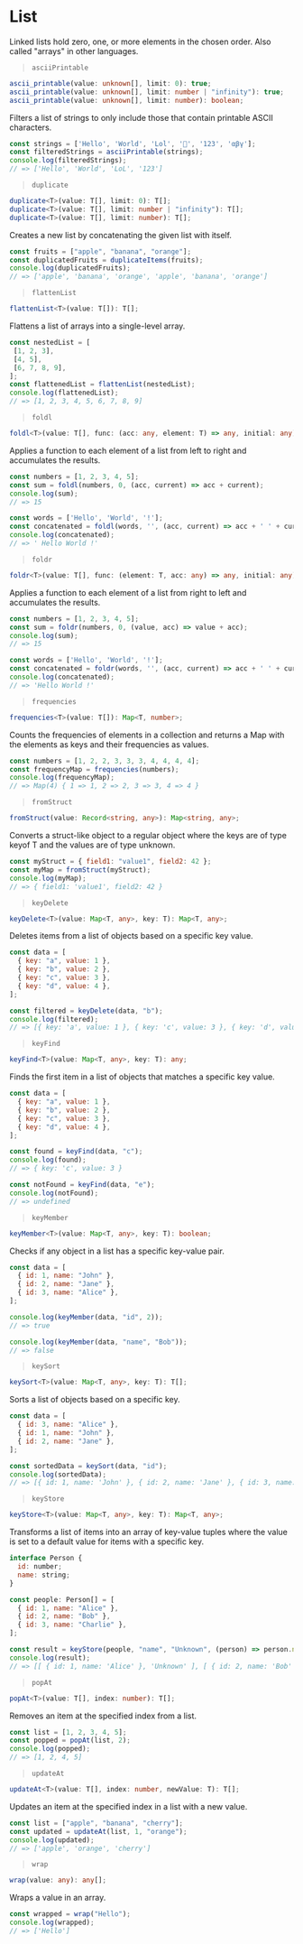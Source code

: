 # List 

Linked lists hold zero, one, or more elements in the chosen order. Also called "arrays" in other languages.

> `asciiPrintable`

```ts 
ascii_printable(value: unknown[], limit: 0): true;
ascii_printable(value: unknown[], limit: number | "infinity"): true;
ascii_printable(value: unknown[], limit: number): boolean;
```

Filters a list of strings to only include those that contain printable ASCII characters.

```js
const strings = ['Hello', 'World', 'Lol', '🚀', '123', 'αβγ'];
const filteredStrings = asciiPrintable(strings);
console.log(filteredStrings); 
// => ['Hello', 'World', 'LoL', '123']
```

> `duplicate`
    
```ts
duplicate<T>(value: T[], limit: 0): T[];
duplicate<T>(value: T[], limit: number | "infinity"): T[];
duplicate<T>(value: T[], limit: number): T[];
```

Creates a new list by concatenating the given list with itself.

```js
const fruits = ["apple", "banana", "orange"];
const duplicatedFruits = duplicateItems(fruits);
console.log(duplicatedFruits); 
// => ['apple', 'banana', 'orange', 'apple', 'banana', 'orange']
```

> `flattenList`

```ts
flattenList<T>(value: T[]): T[];
```

Flattens a list of arrays into a single-level array.

```js
const nestedList = [
 [1, 2, 3],
 [4, 5],
 [6, 7, 8, 9],
];
const flattenedList = flattenList(nestedList);
console.log(flattenedList); 
// => [1, 2, 3, 4, 5, 6, 7, 8, 9]
```

> `foldl`

```ts
foldl<T>(value: T[], func: (acc: any, element: T) => any, initial: any): any;
```

Applies a function to each element of a list from left to right and accumulates the results.

```js
const numbers = [1, 2, 3, 4, 5];
const sum = foldl(numbers, 0, (acc, current) => acc + current);
console.log(sum); 
// => 15

const words = ['Hello', 'World', '!'];
const concatenated = foldl(words, '', (acc, current) => acc + ' ' + current);
console.log(concatenated); 
// => ' Hello World !'
```

> `foldr`

```ts
foldr<T>(value: T[], func: (element: T, acc: any) => any, initial: any): any;
```

Applies a function to each element of a list from right to left and accumulates the results.

```js
const numbers = [1, 2, 3, 4, 5];
const sum = foldr(numbers, 0, (value, acc) => value + acc);
console.log(sum); 
// => 15

const words = ['Hello', 'World', '!'];
const concatenated = foldr(words, '', (acc, current) => acc + ' ' + current);
console.log(concatenated); 
// => 'Hello World !'
```

> `frequencies`

```ts
frequencies<T>(value: T[]): Map<T, number>;
```

Counts the frequencies of elements in a collection and returns a Map with the elements as keys and their frequencies as values.

```js
const numbers = [1, 2, 2, 3, 3, 3, 4, 4, 4, 4];
const frequencyMap = frequencies(numbers);
console.log(frequencyMap);
// => Map(4) { 1 => 1, 2 => 2, 3 => 3, 4 => 4 }
```

> `fromStruct`

```ts
fromStruct(value: Record<string, any>): Map<string, any>;
```

Converts a struct-like object to a regular object where the keys are of type keyof T and the values are of type unknown.

```js
const myStruct = { field1: "value1", field2: 42 };
const myMap = fromStruct(myStruct);
console.log(myMap); 
// => { field1: 'value1', field2: 42 }
```

> `keyDelete`

```ts
keyDelete<T>(value: Map<T, any>, key: T): Map<T, any>;
```

Deletes items from a list of objects based on a specific key value.

```js
const data = [
  { key: "a", value: 1 },
  { key: "b", value: 2 },
  { key: "c", value: 3 },
  { key: "d", value: 4 },
];

const filtered = keyDelete(data, "b");
console.log(filtered); 
// => [{ key: 'a', value: 1 }, { key: 'c', value: 3 }, { key: 'd', value: 4 }]
```

> `keyFind`

```ts
keyFind<T>(value: Map<T, any>, key: T): any;
```

Finds the first item in a list of objects that matches a specific key value.

```js
const data = [
  { key: "a", value: 1 },
  { key: "b", value: 2 },
  { key: "c", value: 3 },
  { key: "d", value: 4 },
];

const found = keyFind(data, "c");
console.log(found);
// => { key: 'c', value: 3 }

const notFound = keyFind(data, "e");
console.log(notFound); 
// => undefined
```

> `keyMember`

```ts
keyMember<T>(value: Map<T, any>, key: T): boolean;
```

Checks if any object in a list has a specific key-value pair.

```js
const data = [
  { id: 1, name: "John" },
  { id: 2, name: "Jane" },
  { id: 3, name: "Alice" },
];

console.log(keyMember(data, "id", 2)); 
// => true

console.log(keyMember(data, "name", "Bob")); 
// => false
```

> `keySort`

```ts
keySort<T>(value: Map<T, any>, key: T): T[];
```

Sorts a list of objects based on a specific key.

```js
const data = [
  { id: 3, name: "Alice" },
  { id: 1, name: "John" },
  { id: 2, name: "Jane" },
];

const sortedData = keySort(data, "id");
console.log(sortedData); 
// => [{ id: 1, name: 'John' }, { id: 2, name: 'Jane' }, { id: 3, name: 'Alice' }]
```

> `keyStore`

```ts
keyStore<T>(value: Map<T, any>, key: T): Map<T, any>;
```

Transforms a list of items into an array of key-value tuples where the value is set to a default value for items with a specific key.

```js
interface Person {
  id: number;
  name: string;
}

const people: Person[] = [
  { id: 1, name: "Alice" },
  { id: 2, name: "Bob" },
  { id: 3, name: "Charlie" },
];

const result = keyStore(people, "name", "Unknown", (person) => person.name);
console.log(result); 
// => [[ { id: 1, name: 'Alice' }, 'Unknown' ], [ { id: 2, name: 'Bob' }, 'Unknown' ], [ { id: 3, name: 'Charlie' }, 'Unknown' ]]
```

> `popAt`

```ts
popAt<T>(value: T[], index: number): T[];
```

Removes an item at the specified index from a list.

```js
const list = [1, 2, 3, 4, 5];
const popped = popAt(list, 2);
console.log(popped); 
// => [1, 2, 4, 5]
```

> `updateAt`

```ts
updateAt<T>(value: T[], index: number, newValue: T): T[];
```

Updates an item at the specified index in a list with a new value.

```js
const list = ["apple", "banana", "cherry"];
const updated = updateAt(list, 1, "orange");
console.log(updated); 
// => ['apple', 'orange', 'cherry']
```

> `wrap`

```ts
wrap(value: any): any[];
```

Wraps a value in an array.

```js
const wrapped = wrap("Hello");
console.log(wrapped); 
// => ['Hello']
```